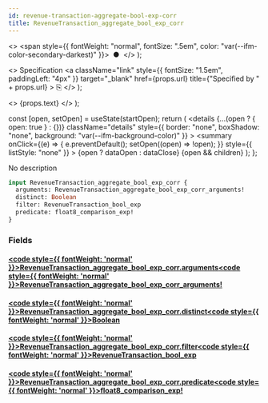 ```yaml
---
id: revenue-transaction-aggregate-bool-exp-corr
title: RevenueTransaction_aggregate_bool_exp_corr
---
```


<head>
  <meta content="noindex" name="robots" />
  <meta charset="utf-8" />
</head>

  <>
    <span style={{ fontWeight: "normal", fontSize: ".5em", color: "var(--ifm-color-secondary-darkest)" }}>
      &nbsp;●&nbsp;
    </span>
  </>
);

  <>
    Specification
    <a
      className="link"
      style={{ fontSize: "1.5em", paddingLeft: "4px" }}
      target="_blank"
      href={props.url}
      title={"Specified by " + props.url}
    >
      ⎘
    </a>
  </>
);

  <>
    <span className={props.class}>{props.text}</span>
  </>
);


  const [open, setOpen] = useState(startOpen);
  return (
    <details
      {...(open ? { open: true } : {})}
      className="details"
      style={{ border: "none", boxShadow: "none", background: "var(--ifm-background-color)" }}
    >
      <summary
        onClick={(e) => {
          e.preventDefault();
          setOpen((open) => !open);
        }}
        style={{ listStyle: "none" }}
      >
        {open ? dataOpen : dataClose}
      </summary>
      {open && children}
    </details>
  );
};

No description

```graphql
input RevenueTransaction_aggregate_bool_exp_corr {
  arguments: RevenueTransaction_aggregate_bool_exp_corr_arguments!
  distinct: Boolean
  filter: RevenueTransaction_bool_exp
  predicate: float8_comparison_exp!
}
```

### Fields

#### [<code style={{ fontWeight: 'normal' }}>RevenueTransaction_aggregate_bool_exp_corr.<b>arguments</b></code>](#)<Bullet />[<code style={{ fontWeight: 'normal' }}><b>RevenueTransaction_aggregate_bool_exp_corr_arguments!</b></code>](/docs/api/airdrops/graphql/envio/inputs/revenue-transaction-aggregate-bool-exp-corr-arguments.mdx) <Badge class="badge badge--secondary badge--non_null" text="non-null"/> <Badge class="badge badge--secondary " text="input"/>

#### [<code style={{ fontWeight: 'normal' }}>RevenueTransaction_aggregate_bool_exp_corr.<b>distinct</b></code>](#)<Bullet />[<code style={{ fontWeight: 'normal' }}><b>Boolean</b></code>](/docs/api/airdrops/graphql/envio/scalars/boolean.mdx) <Badge class="badge badge--secondary " text="scalar"/>

#### [<code style={{ fontWeight: 'normal' }}>RevenueTransaction_aggregate_bool_exp_corr.<b>filter</b></code>](#)<Bullet />[<code style={{ fontWeight: 'normal' }}><b>RevenueTransaction_bool_exp</b></code>](/docs/api/airdrops/graphql/envio/inputs/revenue-transaction-bool-exp.mdx) <Badge class="badge badge--secondary " text="input"/>

#### [<code style={{ fontWeight: 'normal' }}>RevenueTransaction_aggregate_bool_exp_corr.<b>predicate</b></code>](#)<Bullet />[<code style={{ fontWeight: 'normal' }}><b>float8_comparison_exp!</b></code>](/docs/api/airdrops/graphql/envio/inputs/float-8-comparison-exp.mdx) <Badge class="badge badge--secondary badge--non_null" text="non-null"/> <Badge class="badge badge--secondary " text="input"/>
